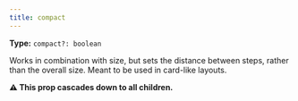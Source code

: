 ```yaml
---
title: compact
---
```

**Type:** `compact?: boolean`

Works in combination with size, but sets the distance between steps, rather than the overall size. Meant to be used in card-like layouts.

**⚠️ This prop cascades down to all children.**
